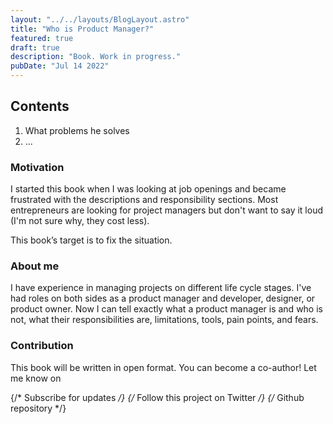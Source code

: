 ```yaml
---
layout: "../../layouts/BlogLayout.astro"
title: "Who is Product Manager?"
featured: true
draft: true
description: "Book. Work in progress."
pubDate: "Jul 14 2022"
---
```



<div class="max-w-2xl rounded-md border border-stone-800 dark:bg-neutral-900">
  <h2 class="mb-6">Contents</h2>
  <ol>
    <li>What problems he solves</li>
    <li>...</li>
  </ol>
</div>

### Motivation

I started this book when I was looking at job openings and became frustrated with the descriptions and responsibility sections. Most entrepreneurs are looking for project managers but don't want to say it loud (I'm not sure why, they cost less).

This book’s target is to fix the situation.

### About me

I have experience in managing projects on different life cycle stages. I've had roles on both sides as a product manager and developer, designer, or product owner. Now I can tell exactly what a product manager is and who is not, what their responsibilities are, limitations, tools, pain points, and fears.

### Contribution

This book will be written in open format. You can become a co-author!
Let me know on <EmailText />

{/* Subscribe for updates */}
{/* Follow this project on Twitter */}
{/* Github repository */}
